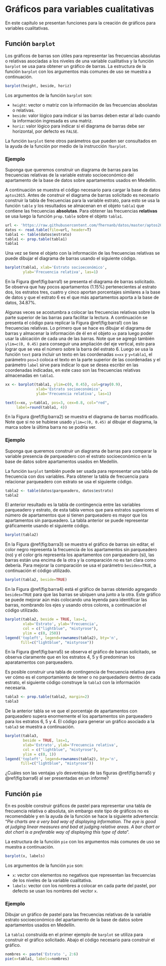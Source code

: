 # Gráficos para variables cualitativas

En este capítulo se presentan funciones para la creación de gráficos para variables cualitativas.


## Función `barplot` \index{gráfico de barras} \index{barplot}
Los gráficos de barras son útiles para representar las frecuencias absolutas o relativas asociadas a los niveles de una variable cualitativa y la función `barplot` se usa para obtener un gráfico de barras. La estructura de la función `barplot` con los argumentos más comunes de uso se muestra a continuación.

```r
barplot(height, beside, horiz)
```
Los argumentos de la función `barplot` son:

- `height`: vector o matriz con la información de las frecuencias absolutas o relativas.
- `beside`: valor lógico para indicar si las barras deben estar al lado cuando la información ingresada es una matriz.
- `horiz`: valor lógico para indicar si el diagrama de barras debe ser horizontal, por defecto es `FALSE`.

La función `barplot` tiene otros parámetros que pueden ser consultados en la ayuda de la función por medio de la instrucción `?barplot`.

### Ejemplo {-}
Suponga que queremos construir un diagrama de barras para las frecuencias relativas de la variable estrato socioeconómico del apartamento de la base de datos sobre apartamentos usados en Medellín.

A continuación se muestra el código necesario para cargar la base de datos `aptos2015`. Antes de construir el diagrama de barras solicitado es necesario construir la tabla de frecuencias para la variable estrato, para esto se usa la función `table` y los resultados se almacenan en el objeto `tabla1` que contiene las frecuencias __absolutas__. Para obtener las frecuencias __relativas__ se usa luego la función `prop.table` sobre el objeto `tabla1`.

```r
url <- 'https://raw.githubusercontent.com/fhernanb/datos/master/aptos2015'
datos <- read.table(file=url, header=T)
tabla1 <- table(datos$estrato)
tabla1 <- prop.table(tabla1)
tabla1
```

Una vez se tiene el objeto con la información de las frecuencias relativas se puede dibujar el diagrama de barras usando el siguiente código.

```r
barplot(tabla1, xlab='Estrato socioeconómico',
        ylab='Frecuencia relativa', las=1)
```

En la Figura \@ref(fig:barra1) se presenta el diagrama de barras solicitado. Se observa que hay pocos apartamentos (1.15%) pertenecientes al estrato dos, los estratos tres, cuatro y cinco aportan porcentajes similares a la base de datos y que el estrato 6 es el que más apartamentos aporta a la base de datos, 34.87%.

Algunas veces se acostumbra a colocar las frecuencias relativas sobre la parte superior de las barras para facilitar la lectura. A continuación se presenta el código para replicar la Figura \@ref(fig:barra1) con las frecuencias relativas. Lo primero que se hace es dibujar el diagrama de barras y almacenar la información de él en el objeto `xx` para luego poder usar la ubicación de cada una de las barras. Note que se agregó también `ylim=c(0, 0.45)` para conseguir una ampliación del eje vertical, esto para lograr que se vea el número sobre la barra del estrato 6. Luego se usa la función `text` para incluir un texto en las coordenadas `x=xx` y `y=tabla1`, el parámetro `pos=3` coloca el texto en la parte superior de las coordenadas y el parámetro `label` sirve para indicar lo que se desea escribir en las coordenadas indicadas, en este caso son las frecuencias relativas almacenadas en `tabla1`.

```r
xx <- barplot(tabla1, ylim=c(0, 0.45), col=gray(0.9),
              xlab='Estrato socioeconómico',
              ylab='Frecuencia relativa', las=1)

text(x=xx, y=tabla1, pos=3, cex=0.8, col="red",
     label=round(tabla1, 4))
```

En la Figura \@ref(fig:barra2) se muestra el diagrama de barras modificado. Note que si no se hubiese usado `ylim=c(0, 0.45)` al dibujar el diagrama, la marca sobre la última barra no se podría ver.

### Ejemplo {-}
Suponga que queremos construir un diagrama de barras para comparar la variable presencia de parqueadero con el estrato socioeconómico en la base de datos sobre apartamentos usados en Medellín.

La función `barplot` también puede ser usada para representar una tabla de frecuencia con dos variables. Para obtener la tabla de frecuencia para relacionar parqueadero con estrato se usa el siguiente código.

```r
tabla2 <- table(datos$parqueadero, datos$estrato)
tabla2
```

El anterior resultado es la tabla de contingencia entre las variables parqueadero y estrato, de esta tabla vemos que para estratos superiores el número de apartamentos que si tienen parqueadero es mayor que los apartamentos sin parqueadero. La tabla anterior se puede representar gráficamente usando el siguiente código.

```r
barplot(tabla2)
```

En la Figura \@ref(fig:barra3) se muestra el gráfico de barras sin editar, el color negro representa la frecuencia de los apartamentos sin parqueadero (no) y el color gris representa los apartamentos con parqueadero (si), las barras están una encima de la otra y la comparación no es tan clara como debería. Para mejorar la comparación se usa el parámetro `besides=TRUE`, a continuación el código utilizado.

```r
barplot(tabla2, beside=TRUE)
```

En la Figura \@ref(fig:barra4) está el gráfico de barras obtenido agregando `besides=TRUE` para que las barras se ubiquen una junto a la otra. Este gráfico se puede mejorar aún más colocando una leyenda para identificar las barras, nombrando los ejes y usando otros colores, a continuación el código utilizado.

```r
barplot(tabla2, beside = TRUE, las=1, 
        xlab='Estrato', ylab='Frecuencia',
        col = c("lightblue", "mistyrose"),
        ylim = c(0, 250))
legend('topleft', legend=rownames(tabla2), bty='n',
       fill=c("lightblue", "mistyrose"))
```

En la Figura \@ref(fig:barra5) se observa el gráfico de barras solicitado, se observa claramente que en los estratos 4, 5 y 6 predominan los aparatamentos con parqueadero.

Es posible construir una tabla de contingencia de frecuencia relativa para ver cómo es el comportamiento de tener o no parquedadero dentro de cada estrato, el siguiente código construye la `tabla3` con la información necesaria.

```r
tabla3 <- prop.table(tabla2, margin=2)
tabla3
```

De la anterior tabla se ve que el porcentaje de apartamentos con parqueadero supera enormemente el los apartamentos sin parqueadero para los estratos 6, 5 y 4. El código para generar un gráfico asociado a la `tabla3` se muestra a continuación.

```r
barplot(tabla3, 
        beside = TRUE, las=1, 
        xlab='Estrato', ylab='Frecuencia relativa',
        col = c("lightblue", "mistyrose"),
        ylim = c(0, 1))
legend('topleft', legend=rownames(tabla2), bty='n',
       fill=c("lightblue", "mistyrose"))
```

¿Cuáles son las ventajas y/o desventajas de las figuras \@ref(fig:barra5) y \@ref(fig:barra6) al ser presentadas en un informe?


## Función `pie` \index{gráfico de pastel} \index{pie}
En \proglang{R} es posible construir gráficos de pastel para representar una tabla de frecuencia relativa o absoluta, sin embargo este tipo de gráficos no es recomendable y en la ayuda de la función se hace la siguiente advertencia: "_Pie charts are a very bad way of displaying information. The eye is good at judging linear measures and bad at judging relative areas. A bar chart or dot chart is a preferable way of displaying this type of data_".

La estructura de la función `pie` con los argumentos más comunes de uso se muestra a continuación.

```r
barplot(x, labels)
```
Los argumentos de la función `pie` son:

- `x`: vector con elementos no negativos que representan las frecuencias de los niveles de la variable cualitativa.
- `labels`: vector con los nombres a colocar en cada parte del pastel, por defecto se usan los nombres del vector `x`.

### Ejemplo {-}
Dibujar un gráfico de pastel para las frecuencias relativas de la variable estrato socioeconómico del apartamento de la base de datos sobre apartamentos usados en Medellín.

La `tabla1` construída en el primer ejemplo de `barplot` se utiliza para construir el gráfico solicitado. Abajo el código necesario para construir el gráfico.

```r
nombres <- paste('Estrato ', 2:6)
pie(x=tabla1, labels=nombres)
```





